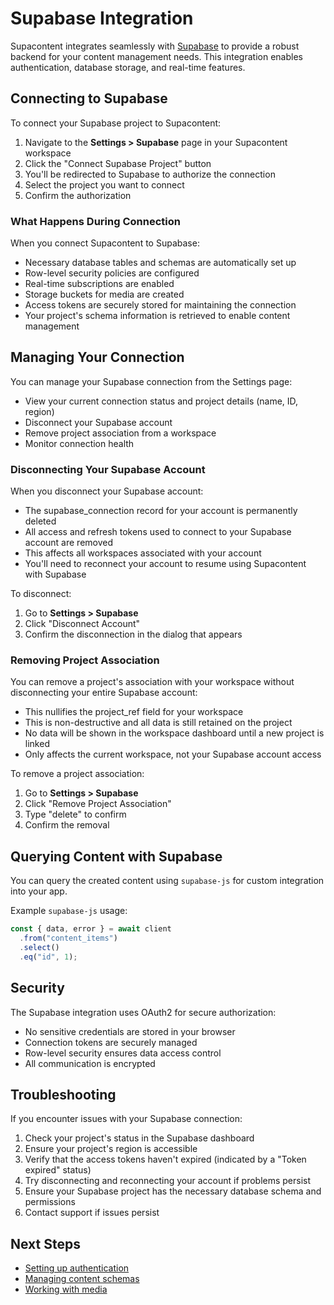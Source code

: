 # Supabase Integration

Supacontent integrates seamlessly with [Supabase](https://supabase.com) to provide a robust backend for your content management needs. This integration enables authentication, database storage, and real-time features.

## Connecting to Supabase

To connect your Supabase project to Supacontent:

1. Navigate to the **Settings > Supabase** page in your Supacontent workspace
2. Click the "Connect Supabase Project" button
3. You'll be redirected to Supabase to authorize the connection
4. Select the project you want to connect
5. Confirm the authorization

### What Happens During Connection

When you connect Supacontent to Supabase:
- Necessary database tables and schemas are automatically set up
- Row-level security policies are configured
- Real-time subscriptions are enabled
- Storage buckets for media are created
- Access tokens are securely stored for maintaining the connection
- Your project's schema information is retrieved to enable content management

## Managing Your Connection

You can manage your Supabase connection from the Settings page:

- View your current connection status and project details (name, ID, region)
- Disconnect your Supabase account
- Remove project association from a workspace
- Monitor connection health

### Disconnecting Your Supabase Account

When you disconnect your Supabase account:
- The supabase_connection record for your account is permanently deleted
- All access and refresh tokens used to connect to your Supabase account are removed
- This affects all workspaces associated with your account
- You'll need to reconnect your account to resume using Supacontent with Supabase

To disconnect:
1. Go to **Settings > Supabase**
2. Click "Disconnect Account"
3. Confirm the disconnection in the dialog that appears

### Removing Project Association

You can remove a project's association with your workspace without disconnecting your entire Supabase account:

- This nullifies the project_ref field for your workspace
- This is non-destructive and all data is still retained on the project
- No data will be shown in the workspace dashboard until a new project is linked
- Only affects the current workspace, not your Supabase account access

To remove a project association:
1. Go to **Settings > Supabase**
2. Click "Remove Project Association"
3. Type "delete" to confirm
4. Confirm the removal

## Querying Content with Supabase

You can query the created content using `supabase-js` for custom integration into your app.

Example `supabase-js` usage:

```js
const { data, error } = await client
  .from("content_items")
  .select()
  .eq("id", 1);
```

## Security

The Supabase integration uses OAuth2 for secure authorization:
- No sensitive credentials are stored in your browser
- Connection tokens are securely managed
- Row-level security ensures data access control
- All communication is encrypted

## Troubleshooting

If you encounter issues with your Supabase connection:

1. Check your project's status in the Supabase dashboard
2. Ensure your project's region is accessible
3. Verify that the access tokens haven't expired (indicated by a "Token expired" status)
4. Try disconnecting and reconnecting your account if problems persist
5. Ensure your Supabase project has the necessary database schema and permissions
6. Contact support if issues persist

## Next Steps

- [Setting up authentication](/docs/features/authentication)
- [Managing content schemas](/docs/features/content-schemas)
- [Working with media](/docs/features/media-management)
